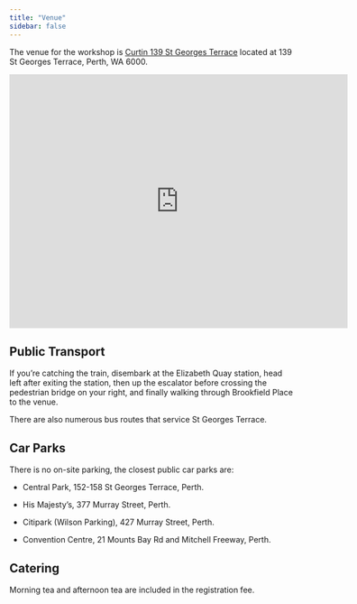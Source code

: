 ```yaml
---
title: "Venue"
sidebar: false
---
```


The venue for the workshop is [Curtin 139 St Georges Terrace](https://www.curtin.edu.au/about/campus-locations/st-georges-terrace/curtin-139-st-georges-terrace/) located at 139 St Georges Terrace, Perth, WA 6000.

<iframe src="https://www.google.com/maps/embed?pb=!1m18!1m12!1m3!1d3385.242444947424!2d115.85464870000001!3d-31.9543188!2m3!1f0!2f0!3f0!3m2!1i1024!2i768!4f13.1!3m3!1m2!1s0x2a32bad5047e1871%3A0x934c4107a3eb1da8!2sCurtin%20139%20St%20Georges%20Terrace!5e0!3m2!1sen!2sau!4v1662001931905!5m2!1sen!2sau" width="600" height="450" style="border:0;" allowfullscreen="" loading="lazy" referrerpolicy="no-referrer-when-downgrade"></iframe>

## Public Transport

If you’re catching the train, disembark at the Elizabeth Quay station, head left after exiting the station, then up the escalator before crossing the pedestrian bridge on your right, and finally walking through Brookfield Place to the venue.

There are also numerous bus routes that service St Georges Terrace.

## Car Parks

There is no on-site parking, the closest public car parks are:

- Central Park, 152-158 St Georges Terrace, Perth.

- His Majesty’s, 377 Murray Street, Perth.

- Citipark (Wilson Parking), 427 Murray Street, Perth.

- Convention Centre, 21 Mounts Bay Rd and Mitchell Freeway, Perth.

## Catering

Morning tea and afternoon tea are included in the registration fee.

